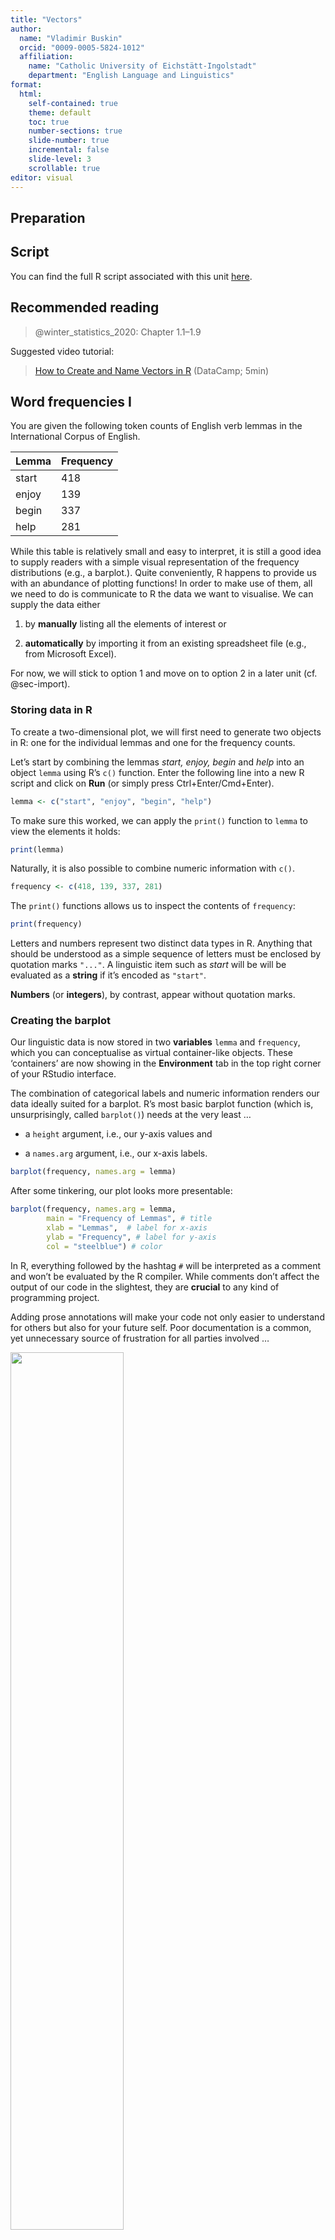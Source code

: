 ```yaml
---
title: "Vectors"
author:
  name: "Vladimir Buskin" 
  orcid: "0009-0005-5824-1012"
  affiliation: 
    name: "Catholic University of Eichstätt-Ingolstadt"
    department: "English Language and Linguistics"
format:
  html:
    self-contained: true
    theme: default
    toc: true
    number-sections: true
    slide-number: true
    incremental: false
    slide-level: 3
    scrollable: true
editor: visual
---
```


## Preparation

::: callout-tip
## Script

You can find the full R script associated with this unit
[here](https://osf.io/jmych).
:::

## Recommended reading

> @winter_statistics_2020: Chapter 1.1–1.9

Suggested video tutorial:

> [How to Create and Name Vectors in
> R](https://www.youtube.com/watch?v=w5dOALbZ9HE) (DataCamp; 5min)

## Word frequencies I

You are given the following token counts of English verb lemmas in the
International Corpus of English.

| Lemma | Frequency |
|-------|-----------|
| start | 418       |
| enjoy | 139       |
| begin | 337       |
| help  | 281       |

While this table is relatively small and easy to interpret, it is still
a good idea to supply readers with a simple visual representation of the
frequency distributions (e.g., a barplot.). Quite conveniently, R
happens to provide us with an abundance of plotting functions! In order
to make use of them, all we need to do is communicate to R the data we
want to visualise. We can supply the data either

1.  by **manually** listing all the elements of interest or

2.  **automatically** by importing it from an existing spreadsheet file
    (e.g., from Microsoft Excel).

For now, we will stick to option 1 and move on to option 2 in a later
unit (cf. @sec-import).

### Storing data in R

To create a two-dimensional plot, we will first need to generate two
objects in R: one for the individual lemmas and one for the frequency
counts.

Let's start by combining the lemmas *start, enjoy, begin* and *help*
into an object `lemma` using R's `c()` function. Enter the following
line into a new R script and click on **Run** (or simply press
Ctrl+Enter/Cmd+Enter).

```r
lemma <- c("start", "enjoy", "begin", "help")
```

To make sure this worked, we can apply the `print()` function to `lemma`
to view the elements it holds:

```r
print(lemma)
```

Naturally, it is also possible to combine numeric information with
`c()`.

```r
frequency <- c(418, 139, 337, 281)
```

The `print()` functions allows us to inspect the contents of
`frequency`:

```r
print(frequency)
```

::: {.callout-tip title="When do I use quotation marks?" collapse="true"}
Letters and numbers represent two distinct data types in R. Anything
that should be understood as a simple sequence of letters must be
enclosed by quotation marks `"..."`. A linguistic item such as *start*
will be will be evaluated as a **string** if it's encoded as `"start"`.

**Numbers** (or **integers**), by contrast, appear without quotation
marks.
:::

### Creating the barplot

Our linguistic data is now stored in two **variables** `lemma` and
`frequency`, which you can conceptualise as virtual container-like
objects. These 'containers' are now showing in the **Environment** tab
in the top right corner of your RStudio interface.

The combination of categorical labels and numeric information renders
our data ideally suited for a barplot. R's most basic barplot function
(which is, unsurprisingly, called `barplot()`) needs at the very least
...

-   a `height` argument, i.e., our y-axis values and

-   a `names.arg` argument, i.e., our x-axis labels.

```r
barplot(frequency, names.arg = lemma)
```

After some tinkering, our plot looks more presentable:

```r
barplot(frequency, names.arg = lemma, 
        main = "Frequency of Lemmas", # title
        xlab = "Lemmas",  # label for x-axis
        ylab = "Frequency", # label for y-axis
        col = "steelblue") # color
```

::: {.callout-tip title="What does '#' mean? On comments in R" collapse="true"}
In R, everything followed by the hashtag `#` will be interpreted as a
comment and won't be evaluated by the R compiler. While comments don't
affect the output of our code in the slightest, they are **crucial** to
any kind of programming project.

Adding prose annotations will make your code not only easier to
understand for others but also for your future self. Poor documentation
is a common, yet unnecessary source of frustration for all parties
involved ...

![](comments_meme.png){fig-align="center" width="60%"}
:::

In RStudio, you now have the option to save the plot to your computer.
Once the figure has appeared in your "Plots" panel, you can click on
"Export" in the menu bar below and proceed to choose the desired output
format and file directory.

### Essential R concepts {#sec-vectors}

The example above demonstrates one of the most important data structures
in R: **vectors**. They form the cornerstone of various more complex
objects such as data frames, and are essential to handling large data
sets (e.g., corpora). And yet, vectors are very simple in that they are
merely one-dimensional sequences of characters or numbers — no more, no
less.

```r
print(lemma)

print(frequency)
```

The individual elements in these two vectors are not randomly jumbling
around in virtual space, but are in fact following a clear order. Each
element comes with an "ID" (or **index**), by which it can be accessed.
For example, if we want to print the first lemma in our `lemma`
variable, we append square brackets `[ ]` to it. This will allow us to
**subset** it.

```r
lemma[1]
```

Similarly, we can subset `frequency` according to, for example, its
third element:

```r
frequency[3]
```

It is also possible to obtain entire ranges of elements, such as
everything from the second to the fourth element:

```r
frequency[2:4]
```

## Exercises

::: callout-tip
## Solutions

You can find the solutions to the exercises
[here](https://osf.io/967hj).
:::

::: {#exr-v-1}
Create a vector that lists the third person personal pronouns of English
(subject and object forms). Store them in a variable `pp3`.
:::

::: {#exr-v-2}
Now print ...

-   ... the fourth element in `pp3`.

-   ... elements 3 through 5.

-   ... all elements.

-   ... elements 1, 3 **and** 5.
:::

::: {#exr-v-3}
When working with large datasets, we often don't know whether an element
is in the vector to begin with, let alone its position. For instance, if
we wanted to check whether *they* is in `pp3` or not, we could use the
handy notation below, returning a `TRUE` or `FALSE` value:

```r
"they" %in% pp3
```

Ascertain whether the following items are in `pp3`:

-   *him*

-   *you*

-   *it* and *them*

-   *we*, *us* and *me*
:::

::: {#exr-v-4}
Once we are sure that an element is in the vector of interest, another
common problem that arises is finding its location. In this case, we can
use `which()` to return the index of an element.

```r
which(pp3 == "they")
```

You can read the code above as "Which element in `pp3` is *they*?". Note
that the index number depends on the order of elements you've chosen
when creating `pp3`.

Find the locations of *it* and *them* in `pp3`!
:::

::: {#exr-v-5}
Consider the vector `numbers`.

```r
numbers <- c(500:1000)
```

-   What does the following code do? How does the output change when you
    subset `numbers` according to this expression?

```r
which(numbers > 600)
```

-   Describe the output of these code chunks:

```r
numbers[numbers != 500]
```

```r
numbers[numbers > 500 & numbers < 550]
```

```r
numbers[numbers < 510 | numbers > 990]
```
:::

